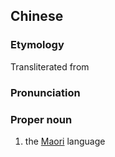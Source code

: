 {{also|毛利语}}
==Chinese==
{{zh-forms|s=毛利语|type=21}}

===Etymology===
Transliterated from {{etyl|en|zh}} {{m|en||Maori}}

===Pronunciation===
{{zh-pron
|m=Máolìyǔ
|cat=pn
}}

===Proper noun===
{{zh-proper noun}}
# the [[Maori]] language